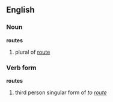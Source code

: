 ==English==

===Noun===
'''routes'''
# plural of [[route]]

===Verb form===
'''routes'''
# third person singular form of ''to [[route]]''